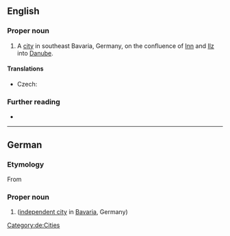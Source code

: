 ==English==

===Proper noun===
{{en-proper noun}}

# A [[city]] in southeast Bavaria, Germany, on the confluence of [[Inn]] and [[Ilz]] into [[Danube]].

====Translations====
{{trans-top|city}}
* Czech: {{t|cs|Pasov|m}}
{{trans-mid}}
{{trans-bottom}}

===Further reading===
* {{pedialite|Passau}}

----

==German==
{{wikipedia}}
{{wikipedia|lang=de}}

===Etymology===
From {{der|de|la|Castra Batavis}}

===Proper noun===
{{de-proper noun}}

# {{l|en|Passau}} ([[independent city]] in [[Bavaria]], Germany)

[[Category:de:Cities]]